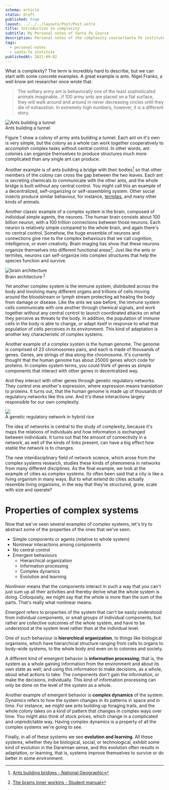 ```yaml
---
schema: article
status: draft
published: true
layout: ../../../layouts/Post/Post.astro
title: Introduction to complexity
subtitle: My Personal notes of Santa Fe Course
description: Personal notes of the complexity course(Santa Fe institute)
tags:
  - personal-notes
  - santa-fe institute
publishedAt: 2021-09-02
---
```


What is complexity? The term is incredibly hard to describe, but we can start
with some concrete examples. A great example is ants. Nigel Franks, a well know ant researcher once wrote
that:

> The solitary army ant is behaviorally one
> of the least sophisticated animals imaginable…if 100 army ants are placed on a flat
> surface, they will walk around and around in never decreasing circles until they die of
> exhaustion. In extremely high numbers, however, it is a different story.

<div class="right-25">
  <img src="https://upload.wikimedia.org/wikipedia/commons/4/43/Safari_ants_tunnel.jpg" alt="Ants building a tunnel"/>
  <figcaption>Ants building a tunnel</figcaption>
</div>

Figure 1 show a colony of army ants building a tunnel. Each ant on it's own is very simple, but the
colony as a whole can work together cooperatively to accomplish complex tasks without central control. In other words, ant colonies can organize themselves to produce structures much more complicated than any single ant can produce.

Another example is of ants building a bridge with their bodies[^1] so that other members of the colony can cross the
gap between the two leaves. Each ant is secreting chemicals to communicate with the other ants, and the whole bridge is built without any central control. You might call this an example of a decentralized, self-organizing or self-assembling system. Other social insects produce similar behaviour, for instance, [termites](https://en.wikipedia.org/wiki/Mound-building_termites), and many other kinds of animals.

Another classic example of a complex system is the brain, composed of individual simple agents, the neurons. The
human brain consists about 100 billion neuron, with a 100 trillion connections between those neurons. Each neuron
is relatively simple compared to the whole brain, and again there's no central control. Somehow, the huge
ensemble of neurons and connections give rise to the complex behaviours that we call cognition, intelligence, or even
creativity. Brain imaging has show that these neurons organize themselves into different functional areas[^a]. Just
like the ants or termites, neurons can self-organize into complex structures that help the species function
and survive.

<div class="centered">

  <img src="/pictures/brain-innerworkings.png" alt="brain architecture"/>
  <figcaption>Brain architecture
    <sup id="fnref-1"><a href="#fn-1" class="footnote-ref">1</a></sup>
  </figcaption>
</div>

Yet another complex system is the immune system, distributed across the body and involving many different organs and trillions of cells moving around the bloodstream or lymph stream protecting ad healing the body from damage or disease.
Like the ants we saw before, the immune system cells communicate with one another through chemical signals, and work together without any central control to launch coordinated attacks on what they perceive as threats to the body. In addition, the population of immune cells in the body is able to change, or adapt itself in response to what that population of cells perceives in its environment.
This kind of adaptation is another key characteristic of complex systems.

Another example of a complex system is the human genome. The genome is comprised of 23 chromosomes pairs, and each
is made of thousands of genes. Genes, are strings of dna along the chromosome. It's currently thought that the human
genome has about 25000 genes which code for proteins. In complex system terms, you could think of genes as simple
components that interact with other genes in decentralized way.

And they interact with other genes through genetic regulatory networks. They control one another's expression, where
expression means translation to proteins. It turns out, that the human genome is made up of thousands of regulatory networks like this one. And it's these interactions largely responsible for our own complexity.

<div class="centered">
<img src="https://upload.wikimedia.org/wikipedia/commons/d/dc/DG_Network_in_Hybrid_Rice.png">
<figcaption>A genetic regulatory network in hybrid rice</figcaption>
</div>

The idea of networks is central to the study of complexity, because it's maps the relations of individuals
and how information is exchanged between individuals. It turns out that hte amount of connectivity in a network,
as well of the kinds of links present, can have a big effect how stable the network is to changes.

The new interdisciplinary field of network science, which arose from the complex systems research, studies
these kinds of phenomena in networks from many different disciplines. As the final example, we look at the example of cities as complex systems. Its often been said that a city is like a living organism in many ways. But to what extend do cities actually resemble living organisms, in the way that they're structured, grow, scale with size and operate?

# Properties of complex systems

<div class="twocolumn-page">

Now that we've seen several examples of complex systems, let's try to abstract some of the properties of the ones that we've seen.

- Simple components or agents (relative to whole system)
- Nonlinear interactions among components
- No central control
- Emergent behaviours
  - Hierarchical organization
  - Information processing
  - Complex dynamics
  - Evolution and learning

_Nonlinear_ means that the components interact in such a way
that you can't just sum up all their activities and thereby derive what the whole system is doing.
Colloquially, we might say that the whole is more than the sum of the parts.
That's really what nonlinear means.

_Emergent_ refers to properties of the system that can't be easily understood from individual components,
or small groups of individual components; but rather are collective outcomes of the whole system,
and have to be understood at the system level rather than at the individual level.

One of such behaviour is **hierarchical organization**, to things like biological organisms, which have hierarchical structure ranging from cells to organs to body-wide systems, to the whole body and even on to colonies and society.

A different kind of emergent behavior is **information processing**; that is, the system as a whole gaining information from the environment and about its own state as well; and using this information to make decisions, as a whole,
about what actions to take. The components don't gain the information, or make the decisions, individually.
This kind of information processing can only be done on the level of the system as a whole.

Another example of emergent behavior is **complex dynamics** of the system.
_Dynamics_ refers to how the system changes in its patterns
in space and in time. For instance, we might see ants building up foraging trails, and the whole colony takes on a kind of pattern that changes in complex ways over time.
You might also think of stock prices, which change in a complicated and unpredictable way.
Having complex dynamics is a property of all the complex systems we're going to see.

Finally, in all of these systems we see **evolution and learning**. All these systems, whether they be biological, social, or technological, exhibit some kind of evolution in the Darwinian sense, and this evolution often results in adaptation, or learning, that is, systems improve themselves to survive or do better in some environment.

</div>

[^1]: [Ants building bridges - National Geographic](https://www.youtube.com/watch?v=4BdjxYUdJS8)
[^a]: [The brains inner workins - Student manual](https://www.azscience.org/media/1732/brains-inner-workings-student-manual.pdf)
